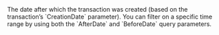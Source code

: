   

  
<ParamField body="AfterDate" type="timestamp" >     
The date after which the transaction was created (based on the transaction’s `CreationDate` parameter). You can filter on a specific time range by using both the `AfterDate` and `BeforeDate` query parameters.  
</ParamField>